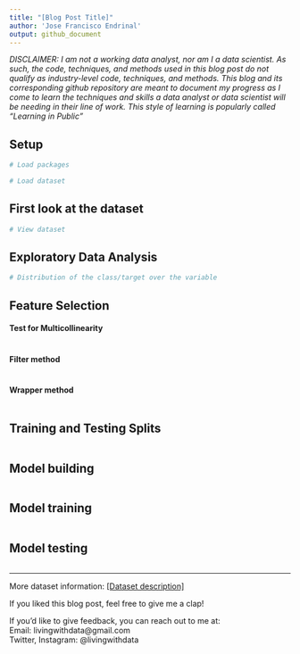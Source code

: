 ```yaml
---
title: "[Blog Post Title]"
author: 'Jose Francisco Endrinal'
output: github_document
---
```


*DISCLAIMER: I am not a working data analyst, nor am I a data scientist. As such, the code, techniques, and methods used in this blog post do not qualify as industry-level code, techniques, and methods. This blog and its corresponding github repository are meant to document my progress as I come to learn the techniques and skills a data analyst or data scientist will be needing in their line of work. This style of learning is popularly called "Learning in Public"*

## Setup

```r
# Load packages

# Load dataset

```

## First look at the dataset

```r
# View dataset
```


## Exploratory Data Analysis

```r
# Distribution of the class/target over the variable

```


## Feature Selection


#### Test for Multicollinearity

```r

```

#### Filter method
```r

```

#### Wrapper method
```r

```


## Training and Testing Splits

```r

```


## Model building

```r

```


## Model training

```r

```


## Model testing

```r

```


***
More dataset information: [[Dataset description]](link to website)  

If you liked this blog post, feel free to give me a clap! 

If you'd like to give feedback, you can reach out to me at:  
Email: livingwithdata@gmail.com  
Twitter, Instagram: @livingwithdata
